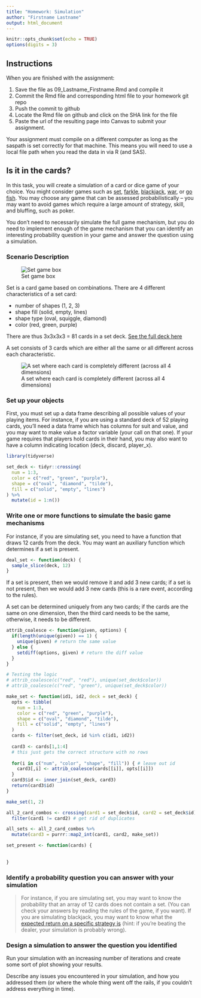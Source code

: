 ```yaml
---
title: "Homework: Simulation"
author: "Firstname Lastname"
output: html_document
---
```


```r
knitr::opts_chunk$set(echo = TRUE)
options(digits = 3)
```

## Instructions

When you are finished with the assignment:

1. Save the file as 09_Lastname_Firstname.Rmd and compile it
2. Commit the Rmd file and corresponding html file to your homework git repo
3. Push the commit to github
4. Locate the Rmd file on github and click on the SHA link for the file
5. Paste the url of the resulting page into Canvas to submit your assignment.

Your assignment must compile on a different computer as long as the saspath is set correctly for that machine.
This means you will need to use a local file path when you read the data in via R (and SAS).

## Is it in the cards?

In this task, you will create a simulation of a card or dice game of your choice. You might consider games such as [set](https://en.wikipedia.org/wiki/Set_(card_game)), [farkle](https://www.dicegamedepot.com/farkle-rules/), [blackjack](https://bicyclecards.com/how-to-play/blackjack/#filter), [war](https://bicyclecards.com/how-to-play/war/#filter), or [go fish](https://bicyclecards.com/how-to-play/go-fish/#filter). You may choose any game that can be assessed probabilistically -- you may want to avoid games which require a large amount of strategy, skill, and bluffing, such as poker. 

You don't need to necessarily simulate the full game mechanism, but you do need to implement enough of the game mechanism that you can identify an interesting probability question in your game and answer the question using a simulation.

### Scenario Description

![Set game box](https://images-na.ssl-images-amazon.com/images/I/71C1Dm82YjL._AC_SL1000_.jpg)

Set is a card game based on combinations. There are 4 different characteristics of a set card:

- number of shapes (1, 2, 3)
- shape fill (solid, empty, lines)
- shape type (oval, squiggle, diamond)
- color (red, green, purple)

There are thus 3x3x3x3 = 81 cards in a set deck. [See the full deck here](https://upload.wikimedia.org/wikipedia/commons/8/8e/Set_isomorphic_cards.svg)

A set consists of 3 cards which are either all the same or all different across each characteristic.

![A set where each card is completely different (across all 4 dimensions)](https://upload.wikimedia.org/wikipedia/commons/8/8f/Set-game-cards.png)


### Set up your objects

First, you must set up a data frame describing all possible values of your playing items. For instance, if you are using a standard deck of 52 playing cards, you'll need a data frame which has columns for suit and value, and you may want to make value a factor variable (your call on that one). If your game requires that players hold cards in their hand, you may also want to have a column indicating location (deck, discard, player_x). 

```r
library(tidyverse)

set_deck <- tidyr::crossing(
  num = 1:3,
  color = c("red", "green", "purple"),
  shape = c("oval", "diamond", "tilde"),
  fill = c("solid", "empty", "lines")
) %>%
  mutate(id = 1:n())
```


### Write one or more functions to simulate the basic game mechanisms

For instance, if you are simulating set, you need to have a function that draws 12 cards from the deck. You may want an auxiliary function which determines if a set is present.

```r
deal_set <- function(deck) {
  sample_slice(deck, 12)
}
```

If a set is present, then we would remove it and add 3 new cards; if a set is not present, then we would add 3 new cards (this is a rare event, according to the rules).

A set can be determined uniquely from any two cards; if the cards are the same on one dimension, then the third card needs to be the same, otherwise, it needs to be different. 

```r
attrib_coalesce <- function(given, options) {
  if(length(unique(given)) == 1) {
    unique(given) # return the same value
  } else {
    setdiff(options, given) # return the diff value
  }
}

# Testing the logic
# attrib_coalesce(c("red", "red"), unique(set_deck$color))
# attrib_coalesce(c("red", "green"), unique(set_deck$color))

make_set <- function(id1, id2, deck = set_deck) {
  opts <- tibble(
    num = 1:3,
    color = c("red", "green", "purple"),
    shape = c("oval", "diamond", "tilde"),
    fill = c("solid", "empty", "lines")
  )
  cards <- filter(set_deck, id %in% c(id1, id2))
                  
  card3 <- cards[1,1:4]
  # this just gets the correct structure with no rows
  
  for(i in c("num", "color", "shape", "fill")) { # leave out id
    card3[,i] <- attrib_coalesce(cards[[i]], opts[[i]])
  }
  card3$id <- inner_join(set_deck, card3)
  return(card3$id)
}

make_set(1, 2)

all_2_card_combos <- crossing(card1 = set_deck$id, card2 = set_deck$id) %>%
  filter(card1 != card2) # get rid of duplicates

all_sets <- all_2_card_combos %>%
  mutate(card3 = purrr::map2_int(card1, card2, make_set))

```

```r
set_present <- function(cards) {
  
  
}

```


### Identify a probability question you can answer with your simulation

> For instance, if you are simulating set, you may want to know the probability that an array of 12 cards does not contain a set. (You can check your answers by reading the rules of the game, if you want). If you are simulating blackjack, you may want to know what the [expected return on a specific strategy is](https://towardsdatascience.com/python-blackjack-simulator-61b591ffb971) (hint: if you're beating the dealer, your simulation is probably wrong). 




### Design a simulation to answer the question you identified

Run your simulation with an increasing number of iterations and create some sort of plot showing your results. 

Describe any issues you encountered in your simulation, and how you addressed them (or where the whole thing went off the rails, if you couldn't address everything in time). 

